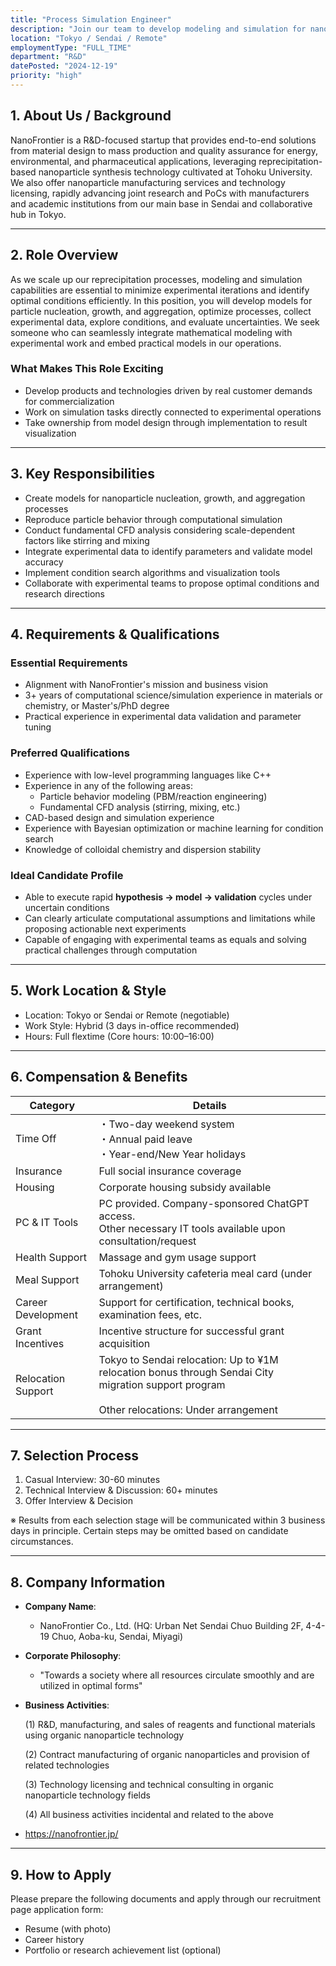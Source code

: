 ```yaml
---
title: "Process Simulation Engineer"
description: "Join our team to develop modeling and simulation for nanoparticle synthesis via reprecipitation method, accelerating commercialization through optimized experimental design"
location: "Tokyo / Sendai / Remote"
employmentType: "FULL_TIME"
department: "R&D"
datePosted: "2024-12-19"
priority: "high"
---
```


## 1. About Us / Background

NanoFrontier is a R&D-focused startup that provides end-to-end solutions from material design to mass production and quality assurance for energy, environmental, and pharmaceutical applications, leveraging reprecipitation-based nanoparticle synthesis technology cultivated at Tohoku University. We also offer nanoparticle manufacturing services and technology licensing, rapidly advancing joint research and PoCs with manufacturers and academic institutions from our main base in Sendai and collaborative hub in Tokyo.

---

## 2. **Role Overview**

As we scale up our reprecipitation processes, modeling and simulation capabilities are essential to minimize experimental iterations and identify optimal conditions efficiently. In this position, you will develop models for particle nucleation, growth, and aggregation, optimize processes, collect experimental data, explore conditions, and evaluate uncertainties. We seek someone who can seamlessly integrate mathematical modeling with experimental work and embed practical models in our operations.

### What Makes This Role Exciting

- Develop products and technologies driven by real customer demands for commercialization
- Work on simulation tasks directly connected to experimental operations
- Take ownership from model design through implementation to result visualization

---

## 3. Key Responsibilities

- Create models for nanoparticle nucleation, growth, and aggregation processes
- Reproduce particle behavior through computational simulation
- Conduct fundamental CFD analysis considering scale-dependent factors like stirring and mixing
- Integrate experimental data to identify parameters and validate model accuracy
- Implement condition search algorithms and visualization tools
- Collaborate with experimental teams to propose optimal conditions and research directions

---

## 4. Requirements & Qualifications

### Essential Requirements

- Alignment with NanoFrontier's mission and business vision
- 3+ years of computational science/simulation experience in materials or chemistry, or Master's/PhD degree
- Practical experience in experimental data validation and parameter tuning

### Preferred Qualifications

- Experience with low-level programming languages like C++
- Experience in any of the following areas:
    - Particle behavior modeling (PBM/reaction engineering)
    - Fundamental CFD analysis (stirring, mixing, etc.)
- CAD-based design and simulation experience
- Experience with Bayesian optimization or machine learning for condition search
- Knowledge of colloidal chemistry and dispersion stability

### Ideal Candidate Profile

- Able to execute rapid **hypothesis → model → validation** cycles under uncertain conditions
- Can clearly articulate computational assumptions and limitations while proposing actionable next experiments
- Capable of engaging with experimental teams as equals and solving practical challenges through computation

---

## 5. Work Location & Style

- Location: Tokyo or Sendai or Remote (negotiable)
- Work Style: Hybrid (3 days in-office recommended)
- Hours: Full flextime (Core hours: 10:00–16:00)

---

## 6. Compensation & Benefits

| Category | Details |
| --- | --- |
| Time Off | ・Two-day weekend system<br/>・Annual paid leave<br/>・Year-end/New Year holidays |
| Insurance | Full social insurance coverage |
| Housing | Corporate housing subsidy available |
| PC & IT Tools | PC provided. Company-sponsored ChatGPT access.<br/>Other necessary IT tools available upon consultation/request |
| Health Support | Massage and gym usage support |
| Meal Support | Tohoku University cafeteria meal card (under arrangement) |
| Career Development | Support for certification, technical books, examination fees, etc. |
| Grant Incentives | Incentive structure for successful grant acquisition |
| Relocation Support | Tokyo to Sendai relocation: Up to ¥1M relocation bonus through Sendai City migration support program<br/><br/>Other relocations: Under arrangement |

---

## 7. Selection Process

1. Casual Interview: 30-60 minutes
2. Technical Interview & Discussion: 60+ minutes
3. Offer Interview & Decision

※ Results from each selection stage will be communicated within 3 business days in principle. Certain steps may be omitted based on candidate circumstances.

---

## 8. Company Information

- **Company Name**:
    - NanoFrontier Co., Ltd. (HQ: Urban Net Sendai Chuo Building 2F, 4-4-19 Chuo, Aoba-ku, Sendai, Miyagi)
- **Corporate Philosophy**:
    - "Towards a society where all resources circulate smoothly and are utilized in optimal forms"
- **Business Activities**:
    
    (1) R&D, manufacturing, and sales of reagents and functional materials using organic nanoparticle technology
    
    (2) Contract manufacturing of organic nanoparticles and provision of related technologies
    
    (3) Technology licensing and technical consulting in organic nanoparticle technology fields
    
    (4) All business activities incidental and related to the above
    
- https://nanofrontier.jp/

---

## 9. How to Apply

Please prepare the following documents and apply through our recruitment page application form:

- Resume (with photo)
- Career history
- Portfolio or research achievement list (optional)
